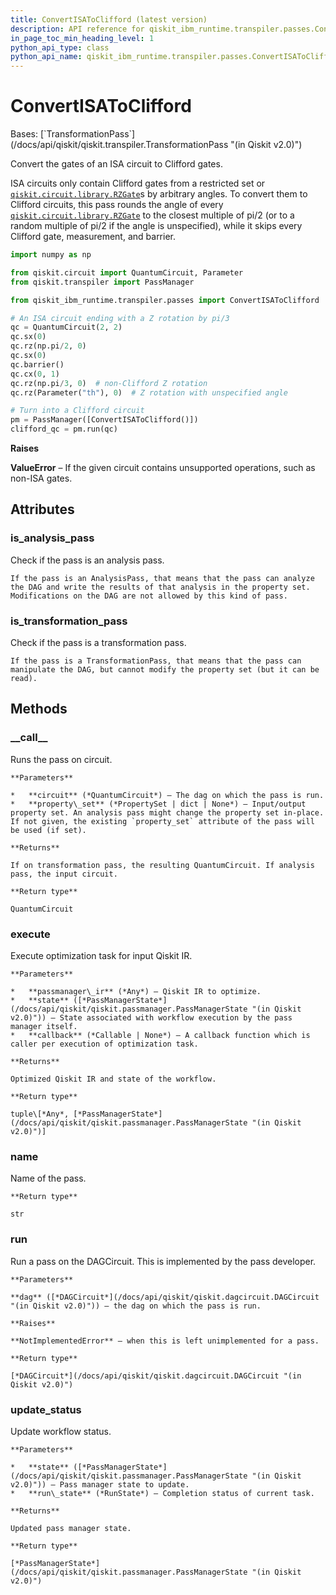 ```yaml
---
title: ConvertISAToClifford (latest version)
description: API reference for qiskit_ibm_runtime.transpiler.passes.ConvertISAToClifford in the latest version of qiskit-ibm-runtime
in_page_toc_min_heading_level: 1
python_api_type: class
python_api_name: qiskit_ibm_runtime.transpiler.passes.ConvertISAToClifford
---
```


# ConvertISAToClifford

<Class id="qiskit_ibm_runtime.transpiler.passes.ConvertISAToClifford" isDedicatedPage={true} github="https://github.com/Qiskit/qiskit-ibm-runtime/tree/stable/0.38/qiskit_ibm_runtime/transpiler/passes/cliffordization/convert_isa_to_clifford.py#L29-L81" signature="ConvertISAToClifford(*args, **kwargs)" modifiers="class">
  Bases: [`TransformationPass`](/docs/api/qiskit/qiskit.transpiler.TransformationPass "(in Qiskit v2.0)")

  Convert the gates of an ISA circuit to Clifford gates.

  ISA circuits only contain Clifford gates from a restricted set or [`qiskit.circuit.library.RZGate`](/docs/api/qiskit/qiskit.circuit.library.RZGate "(in Qiskit v2.0)")s by arbitrary angles. To convert them to Clifford circuits, this pass rounds the angle of every [`qiskit.circuit.library.RZGate`](/docs/api/qiskit/qiskit.circuit.library.RZGate "(in Qiskit v2.0)") to the closest multiple of pi/2 (or to a random multiple of pi/2 if the angle is unspecified), while it skips every Clifford gate, measurement, and barrier.

  ```python
  import numpy as np

  from qiskit.circuit import QuantumCircuit, Parameter
  from qiskit.transpiler import PassManager

  from qiskit_ibm_runtime.transpiler.passes import ConvertISAToClifford

  # An ISA circuit ending with a Z rotation by pi/3
  qc = QuantumCircuit(2, 2)
  qc.sx(0)
  qc.rz(np.pi/2, 0)
  qc.sx(0)
  qc.barrier()
  qc.cx(0, 1)
  qc.rz(np.pi/3, 0)  # non-Clifford Z rotation
  qc.rz(Parameter("th"), 0)  # Z rotation with unspecified angle

  # Turn into a Clifford circuit
  pm = PassManager([ConvertISAToClifford()])
  clifford_qc = pm.run(qc)
  ```

  **Raises**

  **ValueError** – If the given circuit contains unsupported operations, such as non-ISA gates.

  ## Attributes

  ### is\_analysis\_pass

  <Attribute id="qiskit_ibm_runtime.transpiler.passes.ConvertISAToClifford.is_analysis_pass">
    Check if the pass is an analysis pass.

    If the pass is an AnalysisPass, that means that the pass can analyze the DAG and write the results of that analysis in the property set. Modifications on the DAG are not allowed by this kind of pass.
  </Attribute>

  ### is\_transformation\_pass

  <Attribute id="qiskit_ibm_runtime.transpiler.passes.ConvertISAToClifford.is_transformation_pass">
    Check if the pass is a transformation pass.

    If the pass is a TransformationPass, that means that the pass can manipulate the DAG, but cannot modify the property set (but it can be read).
  </Attribute>

  ## Methods

  ### \_\_call\_\_

  <Function id="qiskit_ibm_runtime.transpiler.passes.ConvertISAToClifford.__call__" signature="__call__(circuit, property_set=None)">
    Runs the pass on circuit.

    **Parameters**

    *   **circuit** (*QuantumCircuit*) – The dag on which the pass is run.
    *   **property\_set** (*PropertySet | dict | None*) – Input/output property set. An analysis pass might change the property set in-place. If not given, the existing `property_set` attribute of the pass will be used (if set).

    **Returns**

    If on transformation pass, the resulting QuantumCircuit. If analysis pass, the input circuit.

    **Return type**

    QuantumCircuit
  </Function>

  ### execute

  <Function id="qiskit_ibm_runtime.transpiler.passes.ConvertISAToClifford.execute" signature="execute(passmanager_ir, state, callback=None)">
    Execute optimization task for input Qiskit IR.

    **Parameters**

    *   **passmanager\_ir** (*Any*) – Qiskit IR to optimize.
    *   **state** ([*PassManagerState*](/docs/api/qiskit/qiskit.passmanager.PassManagerState "(in Qiskit v2.0)")) – State associated with workflow execution by the pass manager itself.
    *   **callback** (*Callable | None*) – A callback function which is caller per execution of optimization task.

    **Returns**

    Optimized Qiskit IR and state of the workflow.

    **Return type**

    tuple\[*Any*, [*PassManagerState*](/docs/api/qiskit/qiskit.passmanager.PassManagerState "(in Qiskit v2.0)")]
  </Function>

  ### name

  <Function id="qiskit_ibm_runtime.transpiler.passes.ConvertISAToClifford.name" signature="name()">
    Name of the pass.

    **Return type**

    str
  </Function>

  ### run

  <Function id="qiskit_ibm_runtime.transpiler.passes.ConvertISAToClifford.run" github="https://github.com/Qiskit/qiskit-ibm-runtime/tree/stable/0.38/qiskit_ibm_runtime/transpiler/passes/cliffordization/convert_isa_to_clifford.py#L66-L81" signature="run(dag)">
    Run a pass on the DAGCircuit. This is implemented by the pass developer.

    **Parameters**

    **dag** ([*DAGCircuit*](/docs/api/qiskit/qiskit.dagcircuit.DAGCircuit "(in Qiskit v2.0)")) – the dag on which the pass is run.

    **Raises**

    **NotImplementedError** – when this is left unimplemented for a pass.

    **Return type**

    [*DAGCircuit*](/docs/api/qiskit/qiskit.dagcircuit.DAGCircuit "(in Qiskit v2.0)")
  </Function>

  ### update\_status

  <Function id="qiskit_ibm_runtime.transpiler.passes.ConvertISAToClifford.update_status" signature="update_status(state, run_state)">
    Update workflow status.

    **Parameters**

    *   **state** ([*PassManagerState*](/docs/api/qiskit/qiskit.passmanager.PassManagerState "(in Qiskit v2.0)")) – Pass manager state to update.
    *   **run\_state** (*RunState*) – Completion status of current task.

    **Returns**

    Updated pass manager state.

    **Return type**

    [*PassManagerState*](/docs/api/qiskit/qiskit.passmanager.PassManagerState "(in Qiskit v2.0)")
  </Function>
</Class>

